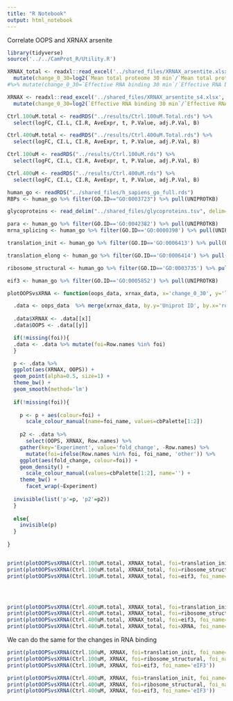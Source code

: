 ```yaml
---
title: "R Notebook"
output: html_notebook
---
```


Correlate OOPS and XRNAX arsenite


```r
library(tidyverse)
source('../../CamProt_R/Utility.R')
```

```r
XRNAX_total <- readxl::read_excel('../shared_files/XRNAX_arsentite.xlsx', sheet=2) %>%
  mutate(change_0_30=log2(`Mean total proteome 30 min`/`Mean total proteome 0 min`))
#%>% mutate(change_0_30=`Effective RNA binding 30 min`/`Effective RNA binding 0 min`)

XRNAX <- readxl::read_excel('../shared_files/XRNAX_arsentite_s4.xlsx', sheet=2) %>%
  mutate(change_0_30=log2(`Effective RNA binding 30 min`/`Effective RNA binding 0 min`))

Ctrl.100uM.total <- readRDS("../results/Ctrl.100uM.Total.rds") %>%
  select(logFC, CI.L, CI.R, AveExpr, t, P.Value, adj.P.Val, B)

Ctrl.400uM.total <- readRDS("../results/Ctrl.400uM.Total.rds") %>%
  select(logFC, CI.L, CI.R, AveExpr, t, P.Value, adj.P.Val, B)

Ctrl.100uM <- readRDS("../results/Ctrl.100uM.rds") %>%
  select(logFC, CI.L, CI.R, AveExpr, t, P.Value, adj.P.Val, B)

Ctrl.400uM <- readRDS("../results/Ctrl.400uM.rds") %>%
  select(logFC, CI.L, CI.R, AveExpr, t, P.Value, adj.P.Val, B)

```




```r

human_go <- readRDS("../shared_files/h_sapiens_go_full.rds")
RBPs <- human_go %>% filter(GO.ID=="GO:0003723") %>% pull(UNIPROTKB)

glycoproteins <- read_delim("../shared_files/glycoproteins.tsv", delim="\t")$protein

para <- human_go %>% filter(GO.ID=='GO:0042382') %>% pull(UNIPROTKB)
mrna_splicing <- human_go %>% filter(GO.ID=='GO:0000398') %>% pull(UNIPROTKB)

translation_init <- human_go %>% filter(GO.ID=='GO:0006413') %>% pull(UNIPROTKB)

translation_elong <- human_go %>% filter(GO.ID=='GO:0006414') %>% pull(UNIPROTKB)

ribosome_structural <- human_go %>% filter(GO.ID=='GO:0003735') %>% pull(UNIPROTKB)

eif3 <- human_go %>% filter(GO.ID=='GO:0005852') %>% pull(UNIPROTKB)
```


```r

plotOOPSvsXRNA <- function(oops_data, xrnax_data, x='change_0_30', y='logFC', foi, foi_name){

  .data <- oops_data  %>% merge(xrnax_data, by.y='Uniprot ID', by.x='row.names')
  
  .data$XRNAX <- .data[[x]]
  .data$OOPS <- .data[[y]]

  if(!missing(foi)){
  .data <- .data %>% mutate(foi=Row.names %in% foi)
  }

  p <- .data %>%  
  ggplot(aes(XRNAX, OOPS)) +
  geom_point(alpha=0.5, size=1) +
  theme_bw() +
  geom_smooth(method='lm')
  
  if(!missing(foi)){
    
    p <- p + aes(colour=foi) +
      scale_colour_manual(name=foi_name, values=cbPalette[1:2])
    
    p2 <- .data %>%
      select(OOPS, XRNAX, Row.names) %>%
    gather(key='Experiment', value='fold_change', -Row.names) %>%
      mutate(foi=ifelse(Row.names %in% foi, foi_name, 'other')) %>%
    ggplot(aes(fold_change, colour=foi)) +
    geom_density() +
      scale_colour_manual(values=cbPalette[1:2], name='') +
    theme_bw() +
      facet_wrap(~Experiment)
    
  invisible(list('p'=p, 'p2'=p2))
  }
  
  else{
    invisible(p)
  }
  
}


print(plotOOPSvsXRNA(Ctrl.100uM.total, XRNAX_total, foi=translation_init, foi_name='Translation init.'))
print(plotOOPSvsXRNA(Ctrl.100uM.total, XRNAX_total, foi=ribosome_structural, foi_name='Ribosome'))
print(plotOOPSvsXRNA(Ctrl.100uM.total, XRNAX_total, foi=eif3, foi_name='eIF3'))





```
```r
print(plotOOPSvsXRNA(Ctrl.400uM.total, XRNAX_total, foi=translation_init, foi_name='Translation init.'))
print(plotOOPSvsXRNA(Ctrl.400uM.total, XRNAX_total, foi=ribosome_structural, foi_name='Ribosome'))
print(plotOOPSvsXRNA(Ctrl.400uM.total, XRNAX_total, foi=eif3, foi_name='eIF3'))
print(plotOOPSvsXRNA(Ctrl.400uM.total, XRNAX_total, foi=XRNA, foi_name='eIF3'))

```
We can do the same for the changes in RNA binding
```r
print(plotOOPSvsXRNA(Ctrl.100uM, XRNAX, foi=translation_init, foi_name='Translation init.'))
print(plotOOPSvsXRNA(Ctrl.100uM, XRNAX, foi=ribosome_structural, foi_name='Ribosome'))
print(plotOOPSvsXRNA(Ctrl.100uM, XRNAX, foi=eif3, foi_name='eIF3'))

```

```r
print(plotOOPSvsXRNA(Ctrl.400uM, XRNAX, foi=translation_init, foi_name='Translation init.'))
print(plotOOPSvsXRNA(Ctrl.400uM, XRNAX, foi=ribosome_structural, foi_name='Ribosome'))
print(plotOOPSvsXRNA(Ctrl.400uM, XRNAX, foi=eif3, foi_name='eIF3'))

```

